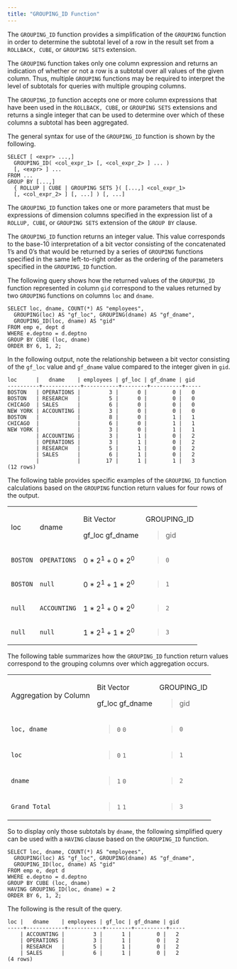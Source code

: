 ```yaml
---
title: "GROUPING_ID Function"
---
```


<div id="grouping_id_function" class="registered_link"></div>


The `GROUPING_ID` function provides a simplification of the `GROUPING` function in order to determine the subtotal level of a row in the result set from a `ROLLBACK, CUBE`, or `GROUPING SETS` extension.

The `GROUPING` function takes only one column expression and returns an indication of whether or not a row is a subtotal over all values of the given column. Thus, multiple `GROUPING` functions may be required to interpret the level of subtotals for queries with multiple grouping columns.

The `GROUPING_ID` function accepts one or more column expressions that have been used in the `ROLLBACK, CUBE`, or `GROUPING SETS` extensions and returns a single integer that can be used to determine over which of these columns a subtotal has been aggregated.

The general syntax for use of the `GROUPING_ID` function is shown by the following.

    SELECT [ <expr> ...,]
      GROUPING_ID( <col_expr_1> [, <col_expr_2> ] ... )
      [, <expr> ] ...
    FROM ...
    GROUP BY [...,]
      { ROLLUP | CUBE | GROUPING SETS }( [...,] <col_expr_1>
      [, <col_expr_2> ] [, ...] ) [, ...]

The `GROUPING_ID` function takes one or more parameters that must be expressions of dimension columns specified in the expression list of a `ROLLUP, CUBE`, or `GROUPING SETS` extension of the `GROUP BY` clause.

The `GROUPING_ID` function returns an integer value. This value corresponds to the base-10 interpretation of a bit vector consisting of the concatenated 1’s and 0’s that would be returned by a series of `GROUPING` functions specified in the same left-to-right order as the ordering of the parameters specified in the `GROUPING_ID` function.

The following query shows how the returned values of the `GROUPING_ID` function represented in column `gid` correspond to the values returned by two `GROUPING` functions on columns `loc` and `dname`.

    SELECT loc, dname, COUNT(*) AS "employees",
      GROUPING(loc) AS "gf_loc", GROUPING(dname) AS "gf_dname",
      GROUPING_ID(loc, dname) AS "gid"
    FROM emp e, dept d
    WHERE e.deptno = d.deptno
    GROUP BY CUBE (loc, dname)
    ORDER BY 6, 1, 2;

In the following output, note the relationship between a bit vector consisting of the `gf_loc` value and `gf_dname` value compared to the integer given in `gid`.

    loc      |   dname    | employees | gf_loc | gf_dname | gid
    ----------+------------+-----------+--------+----------+-----
    BOSTON   | OPERATIONS |         3 |      0 |        0 |   0
    BOSTON   | RESEARCH   |         5 |      0 |        0 |   0
    CHICAGO  | SALES      |         6 |      0 |        0 |   0
    NEW YORK | ACCOUNTING |         3 |      0 |        0 |   0
    BOSTON   |            |         8 |      0 |        1 |   1
    CHICAGO  |            |         6 |      0 |        1 |   1
    NEW YORK |            |         3 |      0 |        1 |   1
             | ACCOUNTING |         3 |      1 |        0 |   2
             | OPERATIONS |         3 |      1 |        0 |   2
             | RESEARCH   |         5 |      1 |        0 |   2
             | SALES      |         6 |      1 |        0 |   2
             |            |        17 |      1 |        1 |   3
    (12 rows)

The following table provides specific examples of the `GROUPING_ID` function calculations based on the `GROUPING` function return values for four rows of the output.

<table><tbody><tr class="odd"><td><p>loc</p></td><td><p>dname</p></td><td><p>Bit Vector</p><p>gf_loc gf_dname</p></td><td><p>GROUPING_ID</p><blockquote><p>gid</p></blockquote></td></tr><tr class="even"><td><code>BOSTON</code></td><td><code>OPERATIONS</code></td><td>0 * 2<sup>1</sup> + 0 * 2<sup>0</sup></td><td><blockquote><p><code>0</code></p></blockquote></td></tr><tr class="odd"><td><code>BOSTON</code></td><td><code>null</code></td><td>0 * 2<sup>1</sup> + 1 * 2<sup>0</sup></td><td><blockquote><p><code>1</code></p></blockquote></td></tr><tr class="even"><td><code>null</code></td><td><code>ACCOUNTING</code></td><td>1 * 2<sup>1</sup> + 0 * 2<sup>0</sup></td><td><blockquote><p><code>2</code></p></blockquote></td></tr><tr class="odd"><td><code>null</code></td><td><code>null</code></td><td>1 * 2<sup>1</sup> + 1 * 2<sup>0</sup></td><td><blockquote><p><code>3</code></p></blockquote></td></tr></tbody></table>

The following table summarizes how the `GROUPING_ID` function return values correspond to the grouping columns over which aggregation occurs.

<table><tbody><tr class="odd"><td><p>Aggregation by Column</p></td><td><p>Bit Vector</p><p>gf_loc gf_dname</p></td><td><p>GROUPING_ID</p><blockquote><p>gid</p></blockquote></td></tr><tr class="even"><td><code>loc, dname</code></td><td><blockquote><p><code>0</code> <code>0</code></p></blockquote></td><td><blockquote><p><code>0</code></p></blockquote></td></tr><tr class="odd"><td><code>loc</code></td><td><blockquote><p><code>0</code> <code>1</code></p></blockquote></td><td><blockquote><p><code>1</code></p></blockquote></td></tr><tr class="even"><td><code>dname</code></td><td><blockquote><p><code>1</code> <code>0</code></p></blockquote></td><td><blockquote><p><code>2</code></p></blockquote></td></tr><tr class="odd"><td><code>Grand Total</code></td><td><blockquote><p><code>1</code> <code>1</code></p></blockquote></td><td><blockquote><p><code>3</code></p></blockquote></td></tr></tbody></table>

So to display only those subtotals by `dname`, the following simplified query can be used with a `HAVING` clause based on the `GROUPING_ID` function.

    SELECT loc, dname, COUNT(*) AS "employees",
      GROUPING(loc) AS "gf_loc", GROUPING(dname) AS "gf_dname",
      GROUPING_ID(loc, dname) AS "gid"
    FROM emp e, dept d
    WHERE e.deptno = d.deptno
    GROUP BY CUBE (loc, dname)
    HAVING GROUPING_ID(loc, dname) = 2
    ORDER BY 6, 1, 2;

The following is the result of the query.

    loc |   dname    | employees | gf_loc | gf_dname | gid
    -----+------------+-----------+--------+----------+-----
        | ACCOUNTING |         3 |      1 |        0 |   2
        | OPERATIONS |         3 |      1 |        0 |   2
        | RESEARCH   |         5 |      1 |        0 |   2
        | SALES      |         6 |      1 |        0 |   2
    (4 rows)
